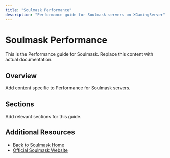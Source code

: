 ```yaml
---
title: "Soulmask Performance"
description: "Performance guide for Soulmask servers on XGamingServer"
---
```


# Soulmask Performance

This is the Performance guide for Soulmask. Replace this content with actual documentation.

## Overview

Add content specific to Performance for Soulmask servers.

## Sections

Add relevant sections for this guide.

## Additional Resources

- [Back to Soulmask Home](./index)
- [Official Soulmask Website](https://example.com)

